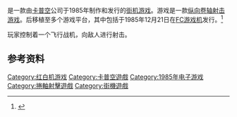 {{NoteTA
| G1=Games
}}

{{vgname|超浮游要塞|ja=エグゼドエグゼス|en=Exed Exes}}是一款由[[卡普空|卡普空]]公司于1985年制作和发行的[[街机游戏|街机游戏]]。游戏是一款[[纵向卷轴射击游戏|纵向卷轴射击游戏]]。后移植至多个游戏平台，其中包括于1985年12月21日在[[FC游戏机|FC游戏机]]发行。<ref name="gamefaqs">{{cite web | url = http://www.gamefaqs.com/nes/578269-exed-exes/data| title = Release information | publisher = [[GameFAQs|GameFAQs]]| date = | accessdate = 2015-07-11}}</ref>

玩家控制着一个飞行战机，向敌人进行射击。

== 参考资料 ==
{{Reflist}}

{{DEFAULTSORT:Exed Exes}}
[[Category:红白机游戏|Category:红白机游戏]]
[[Category:卡普空遊戲|Category:卡普空遊戲]]
[[Category:1985年电子游戏|Category:1985年电子游戏]]
[[Category:捲軸射擊遊戲|Category:捲軸射擊遊戲]]
[[Category:街機遊戲|Category:街機遊戲]]

{{shooter-videogame-stub}}
{{Capcom-stub}}